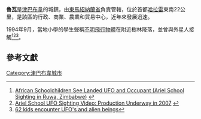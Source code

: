 '''魯瓦'''是[[津巴布韋|津巴布韋]]的城鎮，由[[東馬紹納蘭省|東馬紹納蘭省]]負責管轄，位於首都[[哈拉雷|哈拉雷]]東南22公里，是該區的行政、商業、農業和貿易中心，近年來發展迅速。

1994年9月，當地小學的學生聲稱[[不明飛行物體|不明飛行物體]]在附近樹林降落，並曾與外星人接觸<ref>[http://www.ufoevidence.org/Cases/case127.htm African Schoolchildren See Landed UFO and Occupant (Ariel School Sighting in Ruwa, Zimbabwe)] {{webarchive|url=https://web.archive.org/web/20060823121731/http://www.ufoevidence.org/cases/case127.htm |date=2006-08-23 }}</ref><ref>[http://www.johnemackinstitute.org/center/center_news.asp?id=314 Ariel School UFO Sighting Video: Production Underway in 2007] {{webarchive|url=https://web.archive.org/web/20110728124939/http://www.johnemackinstitute.org/center/center_news.asp?id=314 |date=2011-07-28 }}</ref><ref>[http://www.hemuz.org/UFO/62-kids-encounter-UFOs-and-alien-beings 62 kids encounter UFO's and alien beings]{{dead link|date=2018年2月 |bot=InternetArchiveBot |fix-attempted=yes }}</ref>。

==參考文獻==
<references />

{{coord|17|53|23|S|31|14|41|E|type:city_source:dewiki|display=title}}

[[Category:津巴布韋城市|Category:津巴布韋城市]]

{{Zimbabwe-stub}}